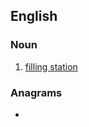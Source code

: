 ==English==
{{wikipedia}}

===Noun===
{{en-noun}}

# {{lb|en|Canada}} [[filling station]]

===Anagrams===
* {{anagrams|en|a=aabgrs|Gabars}}